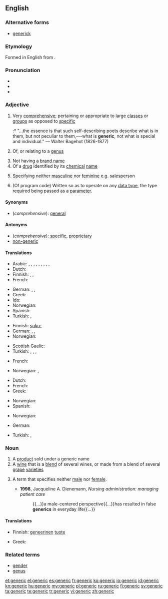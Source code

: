 ==English==
{{wikipedia}}

===Alternative forms===
* [[generick]]

===Etymology===
Formed in English from {{etyl|la}} {{suffix|genus|alt1=gener-|t1=genus, kind|ic}}.

===Pronunciation===
* {{IPA|/dʒɪˈnɛɹɪk/}}
* {{audio|en-us-generic.ogg|Audio (US)}}
* {{rhymes|ɛrɪk}}

===Adjective===
{{en-adj}}

# Very [[comprehensive]]; pertaining or appropriate to large [[class]]es or [[group]]s as opposed to [[specific]]
#:* "...the essence is that such self-describing poets describe what is in them, but not peculiar to them,---what is '''generic''', not what is special and individual." &mdash; Walter Bagehot (1826-1877)
# {{biology}} Of, or relating to a [[genus]] {{italbrac|not comparable}}
# Not having a [[brand name]]
# Of a [[drug]] identified by its [[chemical]] [[name]]
# {{grammar}} Specifying neither [[masculine]] nor [[feminine]] e.g. salesperson
# {{computing}} (Of program code) Written so as to operate on any [[data type]], the type required being passed as a [[parameter]].

====Synonyms====
* (''comprehensive''): [[general]]

====Antonyms====
* (''comprehensive''): [[specific]], [[proprietary]]
* [[non-generic]]

====Translations====
{{trans-top|very comprehensive}}
* Arabic: {{t-|ar|إجمالي|alt=إِجْمالِيّ|sc=Arab}}, {{t+|ar|جامع|alt=جامِع|sc=Arab}}, {{t+|ar|شامل|alt=شامِل|sc=Arab}}, {{t-|ar|شمولي|alt=شُمُولِيّ|sc=Arab}}, {{t-|ar|عام|alt=عامّ|sc=Arab}}, {{t-|ar|عمومي|alt=عُمُومِيّ|sc=Arab}}, {{t-|ar|عميم|alt=عَمِيم|sc=Arab}}, {{t-|ar|كلي|alt=كُلِّيّ|sc=Arab}}, {{t+|ar|محيط|alt=مُحِيطٌ|sc=Arab}}, {{t-|ar|مطلق|alt=مُطْلَق|sc=Arab}}
* Dutch: {{t|nl|generiek}}
* Finnish: {{t+|fi|yleinen}}, {{t-|fi|yleis-}}, {{t-|fi|geneerinen}}
* French: {{t+|fr|générique}}
{{trans-mid}}
* German: {{t|de|allgemein}}, {{t-|de|generisch}}, {{t|de|typisch}}
* Greek: {{t|el|γενικός|m|tr=genikós|sc=Grek}}
* Ido: {{t+|io|generala|xs=Ido}}
* Norwegian: {{t-|no|generisk}}
* Spanish: {{t|es|genérico}}
* Turkish: {{t-|tr|genelleyici}}, {{t-|tr|kapsamlı}}
{{trans-bottom}}

{{trans-top|of, or relating to a genus}}
* Finnish: [[suku-]]
* German: {{t|de|artmäßig}}, {{t|de|gattungsmäßig}}, {{t|de|arttypisch}}
* Norwegian: {{t-|no|generisk}}
{{trans-mid}}
* Scottish Gaelic: {{t-|gd|gneitheach|xs=Scottish Gaelic}}
* Turkish: {{t|tr|cinsle ilgili}}, {{t|tr|familyaya ait|alt=familyaya āit}}, {{t|tr|soyuna özgü}}, {{t|tr|eşdeğer}}
{{trans-bottom}}

{{trans-top|not having a brand name}}
* French: {{t+|fr|générique}}
{{trans-mid}}
* Norwegian: {{t|no|merkelo/s}}, {{t-|no|generisk}}
{{trans-bottom}}

{{trans-top|of a drug identified by its chemical name}}
* Dutch: {{t|nl|generiek}}
* French: {{t+|fr|générique}}
* Greek: {{t|el|γενόσημο|n|tr=genósimo|sc=Grek}}
{{trans-mid}}
* Norwegian: {{t-|no|generisk}}
* Spanish: {{t|es|genérico}}
{{trans-bottom}}

{{trans-top|specifying neither masculine nor feminine e.g. salesperson}}
* Norwegian: {{t|no|kjo/nnsno/ytral}}
{{trans-mid}}
{{trans-bottom}}

{{trans-top|(computing) written so as to operate on any data type}}
* German: {{t|de|generisch}}
{{trans-mid}}
* Turkish: {{t|tr|generic}}, {{t|tr|üreysel}}
{{trans-bottom}}

===Noun===
{{en-noun}}

# A [[product]] sold under a generic name
# A [[wine]] that is a [[blend]] of several wines, or made from a blend of several [[grape]] [[varieties]]
# {{grammar}} A term that specifies neither [[male]] nor [[female]].
#* '''1998''', Jacqueline A. Dienemann, ''Nursing administration: managing patient care''
#*: {{...}}a male-centered perspective{{...}}has resulted in false '''generics''' in everyday life{{...}}

====Translations====
{{trans-top|A product sold under a generic name}}
* Finnish: [[geneerinen]] [[tuote]]
{{trans-mid}}
* Greek: {{t|el|γενόσημος|m|tr=genósimos|sc=Grek}}
{{trans-bottom}}

{{trans-top|A wine that is a blend of several wines, or made from a blend of several grape varieties}}
{{trans-mid}}
{{trans-bottom}}

===Related terms===
* [[gender]]
* [[genus]]

[[et:generic]]
[[el:generic]]
[[es:generic]]
[[fr:generic]]
[[ko:generic]]
[[io:generic]]
[[id:generic]]
[[kn:generic]]
[[hu:generic]]
[[my:generic]]
[[pl:generic]]
[[ru:generic]]
[[fi:generic]]
[[sv:generic]]
[[ta:generic]]
[[te:generic]]
[[tr:generic]]
[[vi:generic]]
[[zh:generic]]